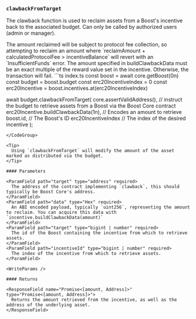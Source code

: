 ### `clawbackFromTarget`

The clawback function is used to reclaim assets from a Boost's incentive back to the associated budget. Can only be called by authorized users (admin or manager).

<Info>
  The amount reclaimed will be subject to protocol fee collection, so attempting to reclaim an amount where `reclaimAmount + calculatedProtocolFee > incentiveBalance` will revert with an `InsufficientFunds` error.
</Info>

<Warning>
  The amount specified in buildClawbackData must be an exact multiple of the reward value set in the incentive. Otherwise, the transaction will fail.
</Warning>

<CodeGroup>
```ts index.ts
const boost = await core.getBoost(0n)
const budget = boost.budget
const erc20IncentiveIndex = 0
const erc20Incentive = boost.incentives.at(erc20IncentiveIndex)

await budget.clawbackFromTarget(
  core.assertValidAddress(), // instruct the budget to retrieve assets from a Boost via the Boost Core contract
  erc20Incentive.buildClawbackData(1n), // Encodes an amount to retrieve
  boost.id, // The Boost's ID
  erc20IncentiveIndex // The index of the desired incentive
);
```
</CodeGroup>

<Tip>
  Using `clawbackFromTarget` will modify the amount of the asset marked as distributed via the budget.
</Tip>

#### Parameters

<ParamField path="target" type="address" required>
  The address of the contract implementing `clawback`, this should typically be Boost Core's address.
</ParamField>
<ParamField path="data" type="Hex" required>
  An ABI encoded payload, typically `uint256`, representing the amount to reclaim. You can acquire this data with `incentive.buildClawbackData(amount)`
</ParamField>
<ParamField path="target" type="bigint | number" required>
  The id of the Boost containing the incentive from which to retrieve assets.
</ParamField>
<ParamField path="incentiveId" type="bigint | number" required>
  The index of the incentive from which to retrieve assets.
</ParamField>

<WriteParams />

#### Returns

<ResponseField name="Promise<[amount, Address]>" type="Promise<[amount, Address]>">
  Returns the amount retrieved from the incentive, as well as the address of the underlying asset.
</ResponseField>
